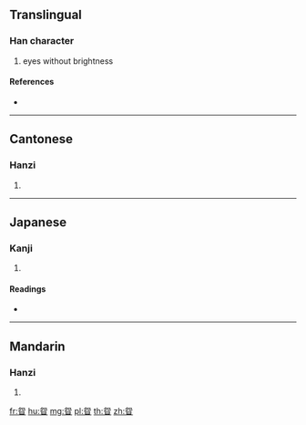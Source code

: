 {{character info/new}}
==Translingual==

===Han character===
{{Han char|rn=109|rad=目|as=05|sn=10|four=27601|canj=NUBU}}

# eyes without brightness

====References====
* {{Han ref|kx=0805.080|dkj=23243|dj=1221.060|hdz=42481.170|uh=7722|ud=30498|bh=D2D7|bd=53975}}

----

==Cantonese==

===Hanzi===
{{yue-hanzi|jyut=|y=yun1}}

# {{defn|lang=yue|sort=目05}}

----

==Japanese==

===Kanji===
{{ja-kanji|grade=|rs=目05}}

# {{defn|lang=ja|sort=目05}}

====Readings====
* {{ja-readings|on=[[わん]] (wan), [[えん]] (en), [[おん]] (on)|kun=[[めがうつろなさま]] (megautsuronasama)|nanori=}}

----

==Mandarin==

===Hanzi===
{{cmn-hanzi|pin=[[yuān]] ([[yuan1]])|wg=yüan<sup>1</sup>}}

# {{defn|lang=cmn|sort=目05}}

[[fr:眢]]
[[hu:眢]]
[[mg:眢]]
[[pl:眢]]
[[th:眢]]
[[zh:眢]]